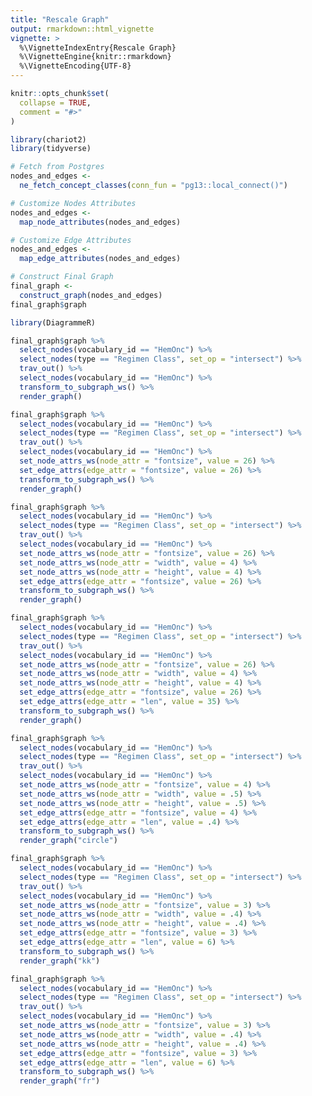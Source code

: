 ```yaml
---
title: "Rescale Graph"
output: rmarkdown::html_vignette
vignette: >
  %\VignetteIndexEntry{Rescale Graph}
  %\VignetteEngine{knitr::rmarkdown}
  %\VignetteEncoding{UTF-8}
---
```


```r
knitr::opts_chunk$set(
  collapse = TRUE,
  comment = "#>"
)
```

```r
library(chariot2)
library(tidyverse)
```

```r
# Fetch from Postgres  
nodes_and_edges <-
  ne_fetch_concept_classes(conn_fun = "pg13::local_connect()")

# Customize Nodes Attributes  
nodes_and_edges <-
  map_node_attributes(nodes_and_edges)

# Customize Edge Attributes
nodes_and_edges <-
  map_edge_attributes(nodes_and_edges)

# Construct Final Graph
final_graph <-
  construct_graph(nodes_and_edges)
final_graph$graph
```


```r
library(DiagrammeR)
```

```r
final_graph$graph %>%
  select_nodes(vocabulary_id == "HemOnc") %>%
  select_nodes(type == "Regimen Class", set_op = "intersect") %>%
  trav_out() %>%
  select_nodes(vocabulary_id == "HemOnc") %>%
  transform_to_subgraph_ws() %>%
  render_graph()
```

```r
final_graph$graph %>%
  select_nodes(vocabulary_id == "HemOnc") %>%
  select_nodes(type == "Regimen Class", set_op = "intersect") %>%
  trav_out() %>%
  select_nodes(vocabulary_id == "HemOnc") %>%
  set_node_attrs_ws(node_attr = "fontsize", value = 26) %>%
  set_edge_attrs(edge_attr = "fontsize", value = 26) %>%
  transform_to_subgraph_ws() %>%
  render_graph()
```


```r
final_graph$graph %>%
  select_nodes(vocabulary_id == "HemOnc") %>%
  select_nodes(type == "Regimen Class", set_op = "intersect") %>%
  trav_out() %>%
  select_nodes(vocabulary_id == "HemOnc") %>%
  set_node_attrs_ws(node_attr = "fontsize", value = 26) %>%
  set_node_attrs_ws(node_attr = "width", value = 4) %>%
  set_node_attrs_ws(node_attr = "height", value = 4) %>%
  set_edge_attrs(edge_attr = "fontsize", value = 26) %>%
  transform_to_subgraph_ws() %>%
  render_graph()
```


```r
final_graph$graph %>%
  select_nodes(vocabulary_id == "HemOnc") %>%
  select_nodes(type == "Regimen Class", set_op = "intersect") %>%
  trav_out() %>%
  select_nodes(vocabulary_id == "HemOnc") %>%
  set_node_attrs_ws(node_attr = "fontsize", value = 26) %>%
  set_node_attrs_ws(node_attr = "width", value = 4) %>%
  set_node_attrs_ws(node_attr = "height", value = 4) %>%
  set_edge_attrs(edge_attr = "fontsize", value = 26) %>%
  set_edge_attrs(edge_attr = "len", value = 35) %>%
  transform_to_subgraph_ws() %>%
  render_graph()
```

```r
final_graph$graph %>%
  select_nodes(vocabulary_id == "HemOnc") %>%
  select_nodes(type == "Regimen Class", set_op = "intersect") %>%
  trav_out() %>%
  select_nodes(vocabulary_id == "HemOnc") %>%
  set_node_attrs_ws(node_attr = "fontsize", value = 4) %>%
  set_node_attrs_ws(node_attr = "width", value = .5) %>%
  set_node_attrs_ws(node_attr = "height", value = .5) %>%
  set_edge_attrs(edge_attr = "fontsize", value = 4) %>%
  set_edge_attrs(edge_attr = "len", value = .4) %>%
  transform_to_subgraph_ws() %>%
  render_graph("circle")
```

```r
final_graph$graph %>%
  select_nodes(vocabulary_id == "HemOnc") %>%
  select_nodes(type == "Regimen Class", set_op = "intersect") %>%
  trav_out() %>%
  select_nodes(vocabulary_id == "HemOnc") %>%
  set_node_attrs_ws(node_attr = "fontsize", value = 3) %>%
  set_node_attrs_ws(node_attr = "width", value = .4) %>%
  set_node_attrs_ws(node_attr = "height", value = .4) %>%
  set_edge_attrs(edge_attr = "fontsize", value = 3) %>%
  set_edge_attrs(edge_attr = "len", value = 6) %>%
  transform_to_subgraph_ws() %>%
  render_graph("kk")
```

```r
final_graph$graph %>%
  select_nodes(vocabulary_id == "HemOnc") %>%
  select_nodes(type == "Regimen Class", set_op = "intersect") %>%
  trav_out() %>%
  select_nodes(vocabulary_id == "HemOnc") %>%
  set_node_attrs_ws(node_attr = "fontsize", value = 3) %>%
  set_node_attrs_ws(node_attr = "width", value = .4) %>%
  set_node_attrs_ws(node_attr = "height", value = .4) %>%
  set_edge_attrs(edge_attr = "fontsize", value = 3) %>%
  set_edge_attrs(edge_attr = "len", value = 6) %>%
  transform_to_subgraph_ws() %>%
  render_graph("fr")
```
